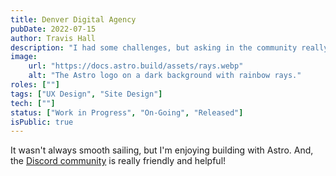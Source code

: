 ```yaml
---
title: Denver Digital Agency
pubDate: 2022-07-15
author: Travis Hall
description: "I had some challenges, but asking in the community really helped!"
image:
    url: "https://docs.astro.build/assets/rays.webp"
    alt: "The Astro logo on a dark background with rainbow rays."
roles: [""]
tags: ["UX Design", "Site Design"]
tech: [""]
status: ["Work in Progress", "On-Going", "Released"]
isPublic: true
---
```


<div class="text-teal-950 dark:text-white">

It wasn't always smooth sailing, but I'm enjoying building with Astro. And, the [Discord community](https://astro.build/chat) is really friendly and helpful!

</div>